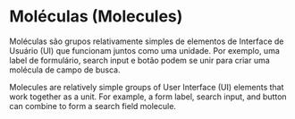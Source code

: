 
<Meta title="Molecules/About" />

# Moléculas (Molecules)

Moléculas são grupos relativamente simples de elementos de Interface de Usuário (UI) que funcionam juntos como uma unidade. Por exemplo, uma label de formulário, search input e botão podem se unir para criar uma molécula de campo de busca.

Molecules are relatively simple groups of User Interface (UI) elements that work together as a unit. For example, a form label, search input, and button can combine to form a search field molecule.

